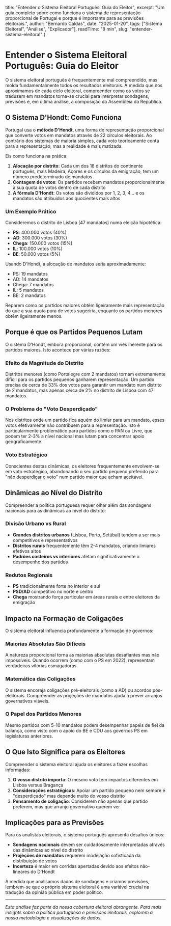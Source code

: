  title: "Entender o Sistema Eleitoral Português: Guia do Eleitor",
  excerpt: "Um guia completo sobre como funciona o sistema de representação proporcional de Portugal e porque é importante para as previsões eleitorais.",
  author: "Bernardo Caldas",
  date: "2025-01-20",
  tags: ["Sistema Eleitoral", "Análise", "Explicador"],
  readTime: "8 min",
  slug: "entender-sistema-eleitoral"
}

# Entender o Sistema Eleitoral Português: Guia do Eleitor

O sistema eleitoral português é frequentemente mal compreendido, mas molda fundamentalmente todos os resultados eleitorais. À medida que nos aproximamos de cada ciclo eleitoral, compreender como os votos se traduzem em mandatos torna-se crucial para interpretar sondagens, previsões e, em última análise, a composição da Assembleia da República.

## O Sistema D'Hondt: Como Funciona

Portugal usa o **método D'Hondt**, uma forma de representação proporcional que converte votos em mandatos através de 22 círculos eleitorais. Ao contrário dos sistemas de maioria simples, cada voto teoricamente conta para a representação, mas a realidade é mais matizada.

Eis como funciona na prática:

1. **Alocação por distrito**: Cada um dos 18 distritos do continente português, mais Madeira, Açores e os círculos da emigração, tem um número predeterminado de mandatos
2. **Contagem de votos**: Os partidos recebem mandatos proporcionalmente à sua quota de votos dentro de cada distrito
3. **A fórmula D'Hondt**: Os votos são divididos por 1, 2, 3, 4... e os mandatos são atribuídos aos quocientes mais altos

### Um Exemplo Prático

Consideremos o distrito de Lisboa (47 mandatos) numa eleição hipotética:

- **PS**: 400.000 votos (40%)
- **AD**: 300.000 votos (30%) 
- **Chega**: 150.000 votos (15%)
- **IL**: 100.000 votos (10%)
- **BE**: 50.000 votos (5%)

Usando D'Hondt, a alocação de mandatos seria aproximadamente:
- PS: 19 mandatos
- AD: 14 mandatos  
- Chega: 7 mandatos
- IL: 5 mandatos
- BE: 2 mandatos

Reparem como os partidos maiores obtêm ligeiramente mais representação do que a sua quota pura de votos sugeriria, enquanto os partidos menores obtêm ligeiramente menos.

## Porque é que os Partidos Pequenos Lutam

O sistema D'Hondt, embora proporcional, contém um viés inerente para os partidos maiores. Isto acontece por várias razões:

### Efeito da Magnitude do Distrito
Distritos menores (como Portalegre com 2 mandatos) tornam extremamente difícil para os partidos pequenos ganharem representação. Um partido precisa de cerca de 33% dos votos para garantir um mandato num distrito de 2 mandatos, mas apenas cerca de 2% no distrito de Lisboa com 47 mandatos.

### O Problema do "Voto Desperdiçado"
Nos distritos onde um partido fica aquém do limiar para um mandato, esses votos efetivamente não contribuem para a representação. Isto é particularmente problemático para partidos como o PAN ou Livre, que podem ter 2-3% a nível nacional mas lutam para concentrar apoio geograficamente.

### Voto Estratégico
Conscientes destas dinâmicas, os eleitores frequentemente envolvem-se em voto estratégico, abandonando o seu partido pequeno preferido para "não desperdiçar o voto" num partido maior que acham aceitável.

## Dinâmicas ao Nível do Distrito

Compreender a política portuguesa requer olhar além das sondagens nacionais para as dinâmicas ao nível do distrito:

### Divisão Urbano vs Rural
- **Grandes distritos urbanos** (Lisboa, Porto, Setúbal) tendem a ser mais competitivos e representativos
- **Distritos rurais** frequentemente têm 2-4 mandatos, criando limiares efetivos altos
- **Padrões costeiros vs interiores** afetam significativamente o desempenho dos partidos

### Redutos Regionais
- **PS** tradicionalmente forte no interior e sul
- **PSD/AD** competitivo no norte e centro
- **Chega** mostrando força particular em áreas rurais e entre eleitores da emigração

## Impacto na Formação de Coligações

O sistema eleitoral influencia profundamente a formação de governos:

### Maiorias Absolutas São Difíceis
A natureza proporcional torna as maiorias absolutas desafiantes mas não impossíveis. Quando ocorrem (como com o PS em 2022), representam verdadeiras vitórias esmagadoras.

### Matemática das Coligações
O sistema encoraja coligações pré-eleitorais (como a AD) ou acordos pós-eleitorais. Compreender as projeções de mandatos ajuda a prever arranjos governativos viáveis.

### O Papel dos Partidos Menores
Mesmo partidos com 5-10 mandatos podem desempenhar papéis de fiel da balança, como visto com o apoio do BE e CDU aos governos PS em legislaturas anteriores.


## O Que Isto Significa para os Eleitores

Compreender o sistema eleitoral ajuda os eleitores a fazer escolhas informadas:

1. **O vosso distrito importa**: O mesmo voto tem impactos diferentes em Lisboa versus Bragança
2. **Considerações estratégicas**: Apoiar um partido pequeno nem sempre é "desperdiçado" mas depende muito do vosso distrito
3. **Pensamento de coligação**: Considerem não apenas que partido preferem, mas que arranjo governativo querem ver

## Implicações para as Previsões

Para os analistas eleitorais, o sistema português apresenta desafios únicos:

- **Sondagens nacionais** devem ser cuidadosamente interpretadas através das dinâmicas ao nível do distrito
- **Projeções de mandatos** requerem modelação sofisticada da distribuição de votos
- **Incerteza** é maior em corridas apertadas devido aos efeitos não-lineares do D'Hondt

À medida que analisamos dados de sondagens e criamos previsões, lembrem-se que o próprio sistema eleitoral é uma variável crucial na tradução da opinião pública em poder político.

---

*Esta análise faz parte da nossa cobertura eleitoral abrangente. Para mais insights sobre a política portuguesa e previsões eleitorais, explorem a nossa metodologia e visualizações de dados.*